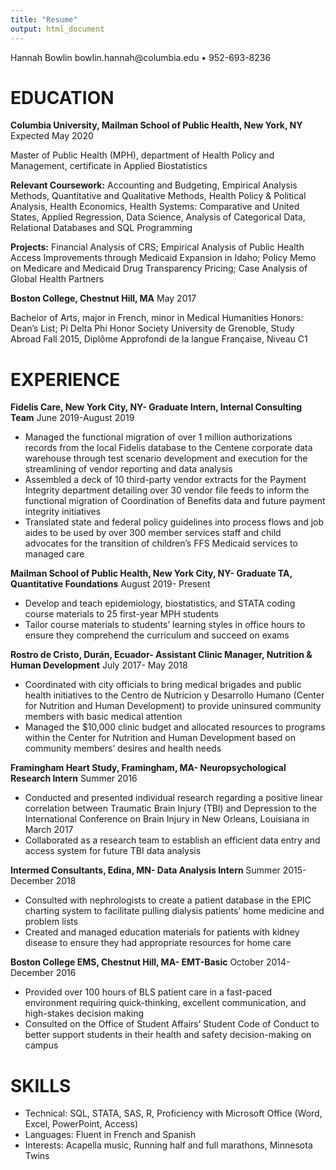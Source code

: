 ```yaml
---
title: "Resume"
output: html_document
---
```

 
Hannah Bowlin
bowlin.hannah@columbia.edu • 952-693-8236

# EDUCATION
**Columbia University, Mailman School of Public Health, New York, NY**				        Expected May 2020

Master of Public Health (MPH), department of Health Policy and Management, certificate in Applied Biostatistics

**Relevant Coursework:** Accounting and Budgeting, Empirical Analysis Methods, Quantitative and Qualitative Methods, Health Policy & Political Analysis, Health Economics, Health Systems: Comparative and United States, Applied Regression, Data Science, Analysis of Categorical Data, Relational Databases and SQL Programming

**Projects:** Financial Analysis of CRS; Empirical Analysis of Public Health Access Improvements through Medicaid Expansion in Idaho; Policy Memo on Medicare and Medicaid Drug Transparency Pricing; Case Analysis of Global Health Partners

**Boston College, Chestnut Hill, MA**                    										                  May 2017

Bachelor of Arts, major in French, minor in Medical Humanities
Honors: Dean’s List; Pi Delta Phi Honor Society
University de Grenoble, Study Abroad Fall 2015, Diplôme Approfondi de la langue Française, Niveau C1 

# EXPERIENCE
**Fidelis Care, New York City, NY- Graduate Intern, Internal Consulting Team**	   June 2019-August 2019

*	Managed the functional migration of over 1 million authorizations records from the local Fidelis database to the Centene corporate data warehouse through test scenario development and execution for the streamlining of vendor reporting and data analysis
*	Assembled a deck of 10 third-party vendor extracts for the Payment Integrity department detailing over 30 vendor file feeds to inform the functional migration of Coordination of Benefits data and future payment integrity initiatives
* Translated state and federal policy guidelines into process flows and job aides to be used by over 300 member services staff and child advocates for the transition of children’s FFS Medicaid services to managed care

**Mailman School of Public Health, New York City, NY- Graduate TA, Quantitative Foundations**                             August 2019- Present

*	Develop and teach epidemiology, biostatistics, and STATA coding course materials to 25 first-year MPH students
* Tailor course materials to students’ learning styles in office hours to ensure they comprehend the curriculum and succeed on exams

**Rostro de Cristo, Durán, Ecuador- Assistant Clinic Manager, Nutrition & Human Development**	                             July 2017- May 2018

* Coordinated with city officials to bring medical brigades and public health initiatives to the Centro de Nutrícion y Desarrollo Humano (Center for Nutrition and Human Development) to provide uninsured community members with basic medical attention
* Managed the $10,000 clinic budget and allocated resources to programs within the Center for Nutrition and Human Development based on community members’ desires and health needs                                   

**Framingham Heart Study, Framingham, MA- Neuropsychological Research Intern**				      Summer 2016

* Conducted and presented individual research regarding a positive linear correlation between Traumatic Brain Injury (TBI) and Depression to the International Conference on Brain Injury in New Orleans, Louisiana in March 2017 
* Collaborated as a research team to establish an efficient data entry and access system for future TBI data analysis

**Intermed Consultants, Edina, MN- Data Analysis Intern**					           Summer 2015- December 2018

* Consulted with nephrologists to create a patient database in the EPIC charting system to facilitate pulling dialysis patients’ home medicine and problem lists
* Created and managed education materials for patients with kidney disease to ensure they had appropriate resources for home care 

**Boston College EMS, Chestnut Hill, MA- EMT-Basic**					               October 2014- December 2016

*	Provided over 100 hours of BLS patient care in a fast-paced environment requiring quick-thinking, excellent communication, and high-stakes decision making
*	Consulted on the Office of Student Affairs’ Student Code of Conduct to better support students in their health and safety decision-making on campus

# SKILLS
* Technical: SQL, STATA, SAS, R, Proficiency with Microsoft Office (Word, Excel, PowerPoint, Access)
* Languages: Fluent in French and Spanish 
* Interests: Acapella music, Running half and full marathons, Minnesota Twins

